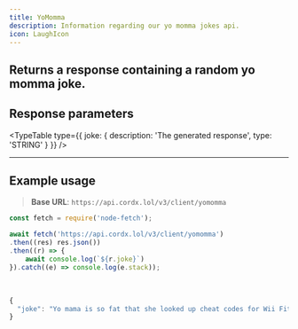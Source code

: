```yaml
---
title: YoMomma
description: Information regarding our yo momma jokes api.
icon: LaughIcon
---
```



## Returns a response containing a random yo momma joke.

## Response parameters

<TypeTable
    type={{
        joke: {
            description: 'The generated response',
            type: 'STRING'
        }
    }}
/>

---

## Example usage

> **Base URL**: `https://api.cordx.lol/v3/client/yomomma`

```js title="Example Request"
const fetch = require('node-fetch');

await fetch('https://api.cordx.lol/v3/client/yomomma')
.then((res) res.json())
.then((r) => {
    await console.log(`${r.joke}`)
}).catch((e) => console.log(e.stack));
```

<br />

```js title="Example Response"
{
  "joke": "Yo mama is so fat that she looked up cheat codes for Wii Fit"
}
```

